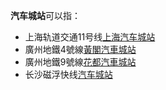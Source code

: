 '''汽车城站'''可以指：
* 上海轨道交通11号线[[上海汽车城站|上海汽车城站]]
*廣州地鐵4號線[[黃閣汽車城站|黃閣汽車城站]]
*廣州地鐵9號線[[花都汽車城站|花都汽車城站]]
* 长沙磁浮快线[[汽车城站_(长沙)|汽车城站]]

{{disambig|Q|CAT=四字車站名消歧義}}